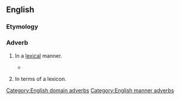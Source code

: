 ==English==

===Etymology===
{{suffix|en|lexical|ly}}

===Adverb===
{{en-adv|-}}

# {{lb|en|manner}} In a [[lexical]] manner.
#* {{quote-journal|1=en|year=2011|author=Patrick Spedding|author2=James Lambert|title=Fanny Hill, Lord Fanny, and the Myth of Metonymy|journal=Studies in Philology|volume=108|issue=1|page=118|text=It is important to note that connotation is different from an unambiguous “double meaning” or “pun.” With a pun both meanings have to be '''lexically''' current but with connotation it is the multiple, even ambiguous, associations of each word that are important.)}}
# {{lb|en|domain}} In terms of a lexicon.

[[Category:English domain adverbs]]
[[Category:English manner adverbs]]